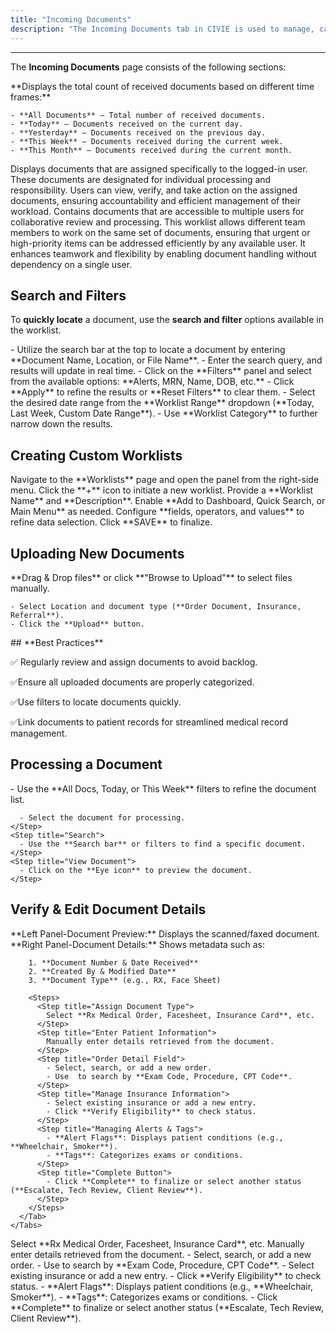```yaml
---
title: "Incoming Documents"
description: "The Incoming Documents tab in CIVIE is used to manage, categorize, and process received documents related to patients, orders, and billing. This module helps streamline document workflows and ensures that important medical records are efficiently handled. Based on these documents, relevant data is entered into the system database."
---
```


---

The **Incoming Documents** page consists of the following sections:

<CardGroup cols="2">
  <Card title="Summary" icon="filter">
    **Displays the total count of received documents based on different time frames:**

    - **All Documents** – Total number of received documents.
    - **Today** – Documents received on the current day.
    - **Yesterday** – Documents received on the previous day.
    - **This Week** – Documents received during the current week.
    - **This Month** – Documents received during the current month.
  </Card>
  <Card title="My Personal Worklist" icon="LIST">
    Displays documents that are assigned specifically to the logged-in user. These documents are designated for individual processing and responsibility. Users can view, verify, and take action on the assigned documents, ensuring accountability and efficient management of their workload.
  </Card>
  <Card title="Shared Worklist" icon="share">
    Contains documents that are accessible to multiple users for collaborative review and processing. This worklist allows different team members to work on the same set of documents, ensuring that urgent or high-priority items can be addressed efficiently by any available user. It enhances teamwork and flexibility by enabling document handling without dependency on a single user.
  </Card>
</CardGroup>

## <Icon icon="filter-list" iconType="duotone" color="black" size="27" />  **Search and Filters**

To **quickly locate** a document, use the **search and filter** options available in the worklist.

<Steps>
  <Step title="Search Fields">
    - Utilize the search bar at the top to locate a document by entering **Document Name, Location, or File Name**.
    - Enter the search query, and results will update in real time.
  </Step>
  <Step title="Filter Panel">
    - Click on the **Filters** panel and select from the available options: **Alerts, MRN, Name, DOB, etc.**
    - Click **Apply** to refine the results or **Reset Filters** to clear them.
  </Step>
  <Step title="Worklist Dropdown">
    - Select the desired date range from the **Worklist Range** dropdown (**Today, Last Week, Custom Date Range**).
    - Use **Worklist Category** to further narrow down the results.
  </Step>
</Steps>

## <Icon icon="list-ul" iconType="duotone" color="black" size="27" /> **Creating Custom Worklists**

<Steps>
  <Step title="Access the Worklist Panel">
    Navigate to the **Worklists** page and open the panel from the right-side menu.
  </Step>
  <Step title="Create a New Worklist">
    Click the **+** icon to initiate a new worklist.
  </Step>
  <Step title="Enter Worklist Details">
    Provide a **Worklist Name** and **Description**.
  </Step>
  <Step title="Configure Access Preferences">
    Enable **Add to Dashboard, Quick Search, or Main Menu** as needed.
  </Step>
  <Step title="Define Filter Conditions">
    Configure **fields, operators, and values** to refine data selection.
  </Step>
  <Step title="Save the Worklist">
    Click **SAVE** to finalize.
  </Step>
</Steps>

## <Icon icon="upload" iconType="duotone" color="black" size="27" /> **Uploading New Documents**

<Steps>
  <Step title="Click 'Upload Files' in the top-right corner.">
    
  </Step>
  <Step title="Upload Methods">
    **Drag & Drop files** or click **"Browse to Upload"** to select files manually.

    - Select Location and document type (**Order Document, Insurance, Referral**).
    - Click the **Upload** button.
  </Step>
</Steps>

<Note>
  ## **Best Practices**

  ✅ Regularly review and assign documents to avoid backlog.

  ✅Ensure all uploaded documents are properly categorized.

  ✅Use filters to locate documents quickly.

  ✅Link documents to patient records for streamlined medical record management.
</Note>

## <Icon icon="file-check" iconType="duotone" color="black" size="27" />**Processing a Document**

<Accordion title="View & Search for a Document" icon="eye">
  <Steps>
    <Step title="Filter & Select">
      - Use the **All Docs, Today, or This Week** filters to refine the document list.

      - Select the document for processing.
    </Step>
    <Step title="Search">
      - Use the **Search bar** or filters to find a specific document.
    </Step>
    <Step title="View Document">
      - Click on the **Eye icon** to preview the document.
    </Step>
  </Steps>
</Accordion>

## <Icon icon="pencil" iconType="duotone" color="black" size="26" />  **Verify & Edit Document Details**

<Steps>
  <Step title="Click the Edit (✏️) icon">
    <Tabs>
      <Tab title="Left Panel">
        **Left Panel-Document Preview:** Displays the scanned/faxed document.
      </Tab>
      <Tab title="Right Panel">
        **Right Panel-Document Details:** Shows metadata such as:

        1. **Document Number & Date Received**
        2. **Created By & Modified Date**
        3. **Document Type** (e.g., RX, Face Sheet)

        <Steps>
          <Step title="Assign Document Type">
            Select **Rx Medical Order, Facesheet, Insurance Card**, etc.
          </Step>
          <Step title="Enter Patient Information">
            Manually enter details retrieved from the document.
          </Step>
          <Step title="Order Detail Field">
            - Select, search, or add a new order.
            - Use  to search by **Exam Code, Procedure, CPT Code**.
          </Step>
          <Step title="Manage Insurance Information">
            - Select existing insurance or add a new entry.
            - Click **Verify Eligibility** to check status.
          </Step>
          <Step title="Managing Alerts & Tags">
            - **Alert Flags**: Displays patient conditions (e.g., **Wheelchair, Smoker**).
            - **Tags**: Categorizes exams or conditions.
          </Step>
          <Step title="Complete Button">
            - Click **Complete** to finalize or select another status (**Escalate, Tech Review, Client Review**).
          </Step>
        </Steps>
      </Tab>
    </Tabs>
  </Step>
  <Step title="Assign Document Type">
    Select **Rx Medical Order, Facesheet, Insurance Card**, etc.
  </Step>
  <Step title="Enter Patient Information">
    Manually enter details retrieved from the document.
  </Step>
  <Step title="Order Detail Field">
    - Select, search, or add a new order.
    - Use <Icon icon="magnifying-glass" iconType="solid" /> to search by **Exam Code, Procedure, CPT Code**.
  </Step>
  <Step title="Manage Insurance Information">
    - Select existing insurance or add a new entry.
    - Click **Verify Eligibility** to check status.
  </Step>
  <Step title="Managing Alerts & Tags">
    - **Alert Flags**: Displays patient conditions (e.g., **Wheelchair, Smoker**).
    - **Tags**: Categorizes exams or conditions.
  </Step>
  <Step title="Complete Button">
    - Click **Complete** to finalize or select another status (**Escalate, Tech Review, Client Review**).
  </Step>
</Steps>